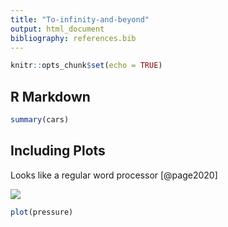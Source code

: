```yaml
---
title: "To-infinity-and-beyond"
output: html_document
bibliography: references.bib
---
```


```r
knitr::opts_chunk$set(echo = TRUE)
```

## R Markdown

```r
summary(cars)
```

## Including Plots

Looks like a regular word processor [@page2020]

![](images/Screen%20Shot%202021-02-24%20at%203.00.49%20pm.png)

```r
plot(pressure)
```
